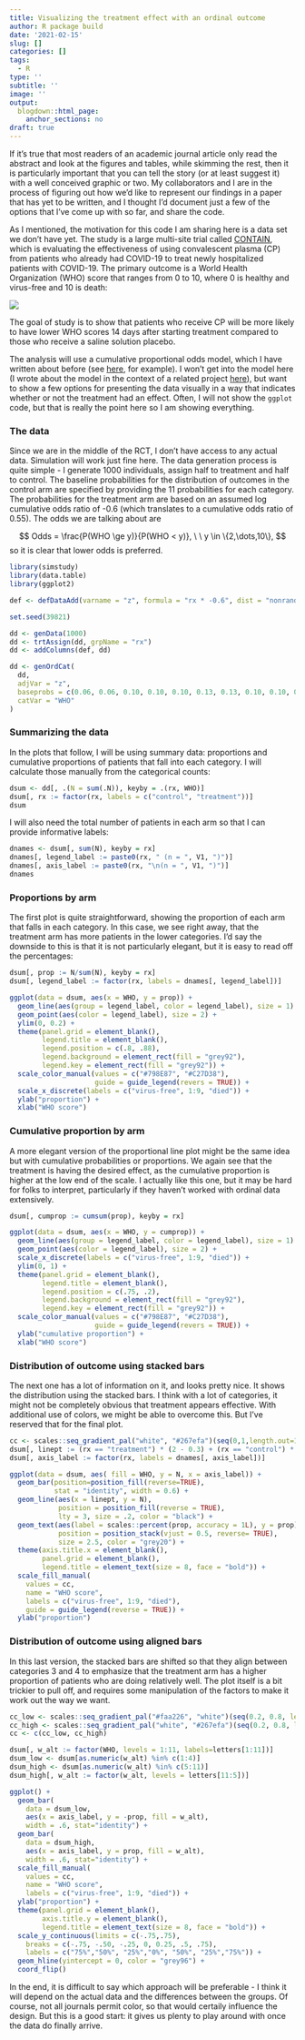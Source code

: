 ```yaml
---
title: Visualizing the treatment effect with an ordinal outcome
author: R package build
date: '2021-02-15'
slug: []
categories: []
tags:
  - R
type: ''
subtitle: ''
image: ''
output:
  blogdown::html_page:
    anchor_sections: no
draft: true
---
```


If it's true that most readers of an academic journal article only read the abstract and look at the figures and tables, while skimming the rest, then it is particularly important that you can tell the story (or at least suggest it) with a well conceived graphic or two. My collaborators and I are in the process of figuring out how we'd like to represent our findings in a paper that has yet to be written, and I thought I'd document just a few of the options that I've come up with so far, and share the code.

As I mentioned, the motivation for this code I am sharing here is a data set we don't have yet. The study is a large multi-site trial called [CONTAIN](https://bit.ly/3b7aZCr){target="_blank"}, which is evaluating the effectiveness of using convalescent plasma (CP) from patients who already had COVID-19 to treat newly hospitalized patients with COVID-19. The primary outcome is a World Health Organization (WHO) score that ranges from 0 to 10, where 0 is healthy and virus-free and 10 is death:

![](img/WHO-11.png)

The goal of study is to show that patients who receive CP will be more likely to have lower WHO scores 14 days after starting treatment compared to those who receive a saline solution placebo.

The analysis will use a cumulative proportional odds model, which I have written about before (see [here](https://www.rdatagen.net/post/a-hidden-process-part-2-of-2/){target="_blank"}, for example). I won't get into the model here (I wrote about the model in the context of a related project [here](https://www.rdatagen.net/post/2021-01-19-should-we-continue-recruiting-patients-an-application-of-bayesian-predictive-probabilities/){target="_blank"}), but want to show a few options for presenting the data visually in a way that indicates whether or not the treatment had an effect. Often, I will not show the `ggplot` code, but that is really the point here so I am showing everything.

### The data

Since we are in the middle of the RCT, I don't have access to any actual data. Simulation will work just fine here. The data generation process is quite simple - I generate 1000 individuals, assign half to treatment and half to control. The baseline probabilities for the distribution of outcomes in the control arm are specified by providing the 11 probabilities for each category. The probabilities for the treatment arm are based on an assumed log cumulative odds ratio of -0.6 (which translates to a cumulative odds ratio of 0.55). The odds we are talking about are

$$
Odds = \frac{P(WHO \ge y)}{P(WHO < y)}, \ \ y \in \{2,\dots,10\},
$$
so it is clear that lower odds is preferred.

```r
library(simstudy)
library(data.table)
library(ggplot2)

def <- defDataAdd(varname = "z", formula = "rx * -0.6", dist = "nonrandom")

set.seed(39821)

dd <- genData(1000)
dd <- trtAssign(dd, grpName = "rx")
dd <- addColumns(def, dd)

dd <- genOrdCat(
  dd, 
  adjVar = "z", 
  baseprobs = c(0.06, 0.06, 0.10, 0.10, 0.10, 0.13, 0.13, 0.10, 0.10, 0.06, 0.06),
  catVar = "WHO"
)
```

### Summarizing the data

In the plots that follow, I will be using summary data: proportions and cumulative proportions of patients that fall into each category. I will calculate those manually from the categorical counts:

```r
dsum <- dd[, .(N = sum(.N)), keyby = .(rx, WHO)]
dsum[, rx := factor(rx, labels = c("control", "treatment"))]
dsum
```

I will also need the total number of patients in each arm so that I can provide informative labels:

```r
dnames <- dsum[, sum(N), keyby = rx]
dnames[, legend_label := paste0(rx, " (n = ", V1, ")")]
dnames[, axis_label := paste0(rx, "\n(n = ", V1, ")")]
dnames
```

### Proportions by arm

The first plot is quite straightforward, showing the proportion of each arm that falls in each category. In this case, we see right away, that the treatment arm has more patients in the lower categories. I'd say the downside to this is that it is not particularly elegant, but it is easy to read off the percentages:

```r
dsum[, prop := N/sum(N), keyby = rx]
dsum[, legend_label := factor(rx, labels = dnames[, legend_label])]

ggplot(data = dsum, aes(x = WHO, y = prop)) +
  geom_line(aes(group = legend_label, color = legend_label), size = 1) +
  geom_point(aes(color = legend_label), size = 2) +
  ylim(0, 0.2) +
  theme(panel.grid = element_blank(),
        legend.title = element_blank(),
        legend.position = c(.8, .88),
        legend.background = element_rect(fill = "grey92"),
        legend.key = element_rect(fill = "grey92")) +
  scale_color_manual(values = c("#798E87", "#C27D38"),
                     guide = guide_legend(revers = TRUE)) +
  scale_x_discrete(labels = c("virus-free", 1:9, "died")) +
  ylab("proportion") +
  xlab("WHO score")
```

### Cumulative proportion by arm

A more elegant version of the proportional line plot might be the same idea but with cumulative probabilities or proportions. We again see that the treatment is having the desired effect, as the cumulative proportion is higher at the low end of the scale. I actually like this one, but it may be hard for folks to interpret, particularly if they haven't worked with ordinal data extensively.

```r
dsum[, cumprop := cumsum(prop), keyby = rx]

ggplot(data = dsum, aes(x = WHO, y = cumprop)) +
  geom_line(aes(group = legend_label, color = legend_label), size = 1) +
  geom_point(aes(color = legend_label), size = 2) +
  scale_x_discrete(labels = c("virus-free", 1:9, "died")) +
  ylim(0, 1) +
  theme(panel.grid = element_blank(),
        legend.title = element_blank(),
        legend.position = c(.75, .2),
        legend.background = element_rect(fill = "grey92"),
        legend.key = element_rect(fill = "grey92")) +
  scale_color_manual(values = c("#798E87", "#C27D38"),
                     guide = guide_legend(revers = TRUE)) +
  ylab("cumulative proportion") +
  xlab("WHO score")
```

### Distribution of outcome using stacked bars

The next one has a lot of information on it, and looks pretty nice. It shows the distribution using the stacked bars. I think with a lot of categories, it might not be completely obvious that treatment appears effective. With additional use of colors, we might be able to overcome this. But I've reserved that for the final plot.

```r
cc <- scales::seq_gradient_pal("white", "#267efa")(seq(0,1,length.out=11))
dsum[, linept := (rx == "treatment") * (2 - 0.3) + (rx == "control") * (1 + 0.3)]
dsum[, axis_label := factor(rx, labels = dnames[, axis_label])]

ggplot(data = dsum, aes( fill = WHO, y = N, x = axis_label)) +
  geom_bar(position=position_fill(reverse=TRUE), 
           stat = "identity", width = 0.6) +
  geom_line(aes(x = linept, y = N), 
            position = position_fill(reverse = TRUE),
            lty = 3, size = .2, color = "black") +
  geom_text(aes(label = scales::percent(prop, accuracy = 1L), y = prop),
            position = position_stack(vjust = 0.5, reverse= TRUE),
            size = 2.5, color = "grey20") +
  theme(axis.title.x = element_blank(),
        panel.grid = element_blank(),
        legend.title = element_text(size = 8, face = "bold")) +
  scale_fill_manual(
    values = cc, 
    name = "WHO score", 
    labels = c("virus-free", 1:9, "died"),
    guide = guide_legend(reverse = TRUE)) +
  ylab("proportion")
```

### Distribution of outcome using aligned bars

In this last version, the stacked bars are shifted so that they align between categories 3 and 4 to emphasize that the treatment arm has a higher proportion of patients who are doing relatively well. The plot itself is a bit trickier to pull off, and requires some manipulation of the factors to make it work out the way we want. 

```r
cc_low <- scales::seq_gradient_pal("#faa226", "white")(seq(0.2, 0.8, length.out=4))
cc_high <- scales::seq_gradient_pal("white", "#267efa")(seq(0.2, 0.8, length.out=7))
cc <- c(cc_low, cc_high)

dsum[, w_alt := factor(WHO, levels = 1:11, labels=letters[1:11])]
dsum_low <- dsum[as.numeric(w_alt) %in% c(1:4)]
dsum_high <- dsum[as.numeric(w_alt) %in% c(5:11)]
dsum_high[, w_alt := factor(w_alt, levels = letters[11:5])]

ggplot() +
  geom_bar(
    data = dsum_low,
    aes(x = axis_label, y = -prop, fill = w_alt),
    width = .6, stat="identity") +
  geom_bar(
    data = dsum_high,
    aes(x = axis_label, y = prop, fill = w_alt),
    width = .6, stat="identity") +
  scale_fill_manual(
    values = cc, 
    name = "WHO score", 
    labels = c("virus-free", 1:9, "died")) +
  ylab("proportion") +
  theme(panel.grid = element_blank(),
        axis.title.y = element_blank(),
        legend.title = element_text(size = 8, face = "bold")) + 
  scale_y_continuous(limits = c(-.75,.75), 
    breaks = c(-.75, -.50, -.25, 0, 0.25, .5, .75), 
    labels = c("75%","50%", "25%","0%", "50%", "25%","75%")) +
  geom_hline(yintercept = 0, color = "grey96") +
  coord_flip() 
```

In the end, it is difficult to say which approach will be preferable - I think it will depend on the actual data and the differences between the groups. Of course, not all journals permit color, so that would certaily influence the design. But this is a good start: it gives us plenty to play around with once the data do finally arrive.